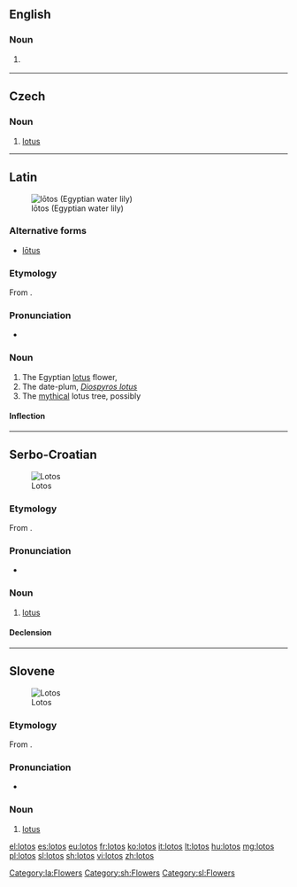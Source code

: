 ==English==

===Noun===
{{en-noun|?}}

# {{context|botany|lang=en}} {{dated form of|lotus}}

{{Webster 1913}}


----

==Czech==

===Noun===
{{cs-noun|g=m}}

# [[lotus]]


----

==Latin==
[[File:Nymphaea caerulea flower.JPG|thumb|lōtos (Egyptian water lily)]]

===Alternative forms===
* [[lotus#Latin|lōtus]]

===Etymology===
From {{etyl|grc|la}} {{term|λωτός|tr=lōtos|sc=Grek|lang=grc}}.

===Pronunciation===
* {{a|Classical}} {{IPA|/ˈloː.tos/|lang=la}}

===Noun===
{{la-noun|lōtos|loti|lōtī|m|second}}

# The Egyptian [[lotus]] flower, {{taxlink|Nymphaea caerulea|species|noshow=1}}
# The date-plum, ''[[Diospyros lotus]]''
# The [[mythical]] lotus tree, possibly {{taxlink|Ziziphus lotus|species|noshow=1}}

====Inflection====
{{la-decl-2nd-Greek|lōt}}

[[Category:la:Flowers]]


----

==Serbo-Croatian==
[[File:Nymphaea King of the Blues 0801.jpg|thumb|Lotos]]

===Etymology===
From {{etyl|grc|sh}} {{term|λωτός|lang=grc|tr=lōtos}}.

===Pronunciation===
* {{IPA|/lôtos/|lang=sh}}

===Noun===
{{sh-noun|g=m|head=lȍtos|r|лотос|ло̏тос}}

# [[lotus]]

====Declension====
{{sh-decl-noun
|lotos|lotosi
|lotosa|lotosa
|lotosu|lotosima
|lotos|lotose
|lotose|lotosi
|lotosu|lotosima
|lotosom|lotosima
}}

[[Category:sh:Flowers]]


----

==Slovene==
[[File:Nymphaea nouchali, Madhabpur Tea Garden, Srimangal.jpg|thumb|Lotos]]

===Etymology===
From {{etyl|grc|sl}} {{term|λωτός|lang=grc|tr=lōtos}}.

===Pronunciation===
* {{IPA|/ˈloːtos/|lang=sl}}

===Noun===
{{sl-noun|lótos|m-in}}

# [[lotus]]

[[Category:sl:Flowers]]

[[el:lotos]]
[[es:lotos]]
[[eu:lotos]]
[[fr:lotos]]
[[ko:lotos]]
[[it:lotos]]
[[lt:lotos]]
[[hu:lotos]]
[[mg:lotos]]
[[pl:lotos]]
[[sl:lotos]]
[[sh:lotos]]
[[vi:lotos]]
[[zh:lotos]]
